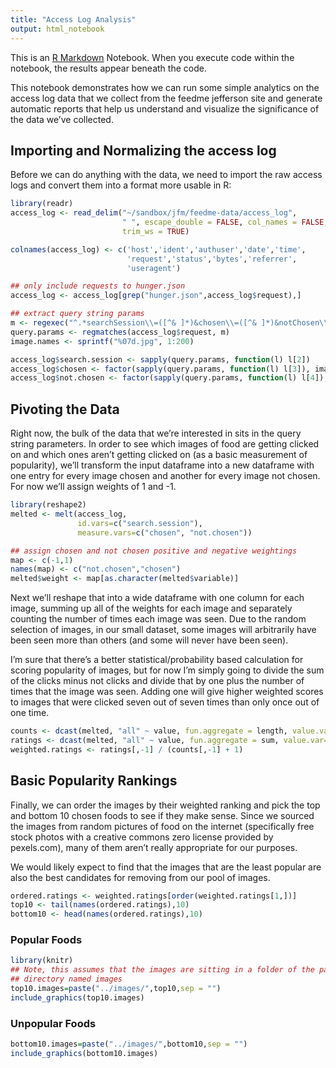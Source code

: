 ```yaml
---
title: "Access Log Analysis"
output: html_notebook
---
```


This is an [R Markdown](http://rmarkdown.rstudio.com) Notebook. When you execute code within the notebook, the results appear beneath the code. 

This notebook demonstrates how we can run some simple analytics on the access log data that we collect from the feedme jefferson site and generate automatic reports that help us understand and visualize the significance of the data we've collected. 

## Importing and Normalizing the access log

Before we can do anything with the data, we need to import the raw access logs and convert them into a format more usable in R:

```r
library(readr)
access_log <- read_delim("~/sandbox/jfm/feedme-data/access_log",
                         " ", escape_double = FALSE, col_names = FALSE,
                         trim_ws = TRUE)

colnames(access_log) <- c('host','ident','authuser','date','time',
                          'request','status','bytes','referrer',
                          'useragent')

## only include requests to hunger.json
access_log <- access_log[grep("hunger.json",access_log$request),]

## extract query string params
m <- regexec("^.*searchSession\\=([^& ]*)&chosen\\=([^& ]*)&notChosen\\=([^& ]*).*$", access_log$request)
query.params <- regmatches(access_log$request, m)
image.names <- sprintf("%07d.jpg", 1:200)

access_log$search.session <- sapply(query.params, function(l) l[2])
access_log$chosen <- factor(sapply(query.params, function(l) l[3]), image.names)
access_log$not.chosen <- factor(sapply(query.params, function(l) l[4]), image.names)
```

## Pivoting the Data

Right now, the bulk of the data that we're interested in sits in the query string parameters. In order to see which images of food are getting clicked on and which ones aren't getting clicked on (as a basic measurement of popularity), we'll transform the input dataframe into a new dataframe with one entry for every image chosen and another for every image not chosen. For now we'll assign weights of 1 and -1. 


```r
library(reshape2)
melted <- melt(access_log, 
               id.vars=c("search.session"),
               measure.vars=c("chosen", "not.chosen"))

## assign chosen and not chosen positive and negative weightings
map <- c(-1,1)
names(map) <- c("not.chosen","chosen")
melted$weight <- map[as.character(melted$variable)]
```

Next we'll reshape that into a wide dataframe with one column for each image, summing up all of the weights for each image and separately counting the number of times each image was seen. Due to the random selection of images, in our small dataset, some images will arbitrarily have been seen more than others (and some will never have been seen). 

I'm sure that there's a better statistical/probability based calculation for scoring popularity of images, but for now I'm simply going to divide the sum of the clicks minus not clicks and divide that by one plus the number of times that the image was seen. Adding one will give higher weighted scores to images that were clicked seven out of seven times than only once out of one time. 

```r
counts <- dcast(melted, "all" ~ value, fun.aggregate = length, value.var="weight")
ratings <- dcast(melted, "all" ~ value, fun.aggregate = sum, value.var="weight")
weighted.ratings <- ratings[,-1] / (counts[,-1] + 1)
```

## Basic Popularity Rankings

Finally, we can order the images by their weighted ranking and pick the top and bottom 10 chosen foods to see if they make sense. Since we sourced the images from random pictures of food on the internet (specifically free stock photos with a creative commons zero license provided by pexels.com), many of them aren't really appropriate for our purposes. 

We would likely expect to find that the images that are the least popular are also the best candidates for removing from our pool of images. 

```r
ordered.ratings <- weighted.ratings[order(weighted.ratings[1,])]
top10 <- tail(names(ordered.ratings),10)
bottom10 <- head(names(ordered.ratings),10)
```

### Popular Foods

```r
library(knitr)
## Note, this assumes that the images are sitting in a folder of the parent 
## directory named images
top10.images=paste("../images/",top10,sep = "")
include_graphics(top10.images)
```

### Unpopular Foods


```r
bottom10.images=paste("../images/",bottom10,sep = "")
include_graphics(bottom10.images)
```


